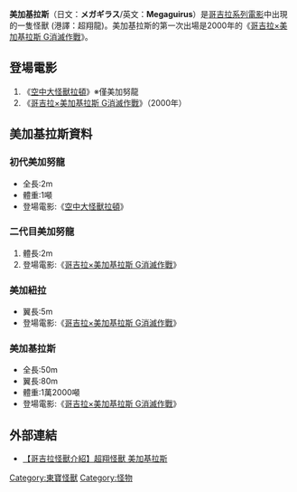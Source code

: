 {{Notability Unreferenced |time=2021-03-10T07:00:17+00:00}}
'''美加基拉斯'''（日文：'''メガギラス'''/英文：'''Megaguirus'''）是[[哥吉拉系列電影|哥吉拉系列電影]]中出現的一隻怪獸 (港譯：超翔龍)。美加基拉斯的第一次出場是2000年的《[[哥吉拉×美加基拉斯_G消滅作戰|哥吉拉×美加基拉斯 G消滅作戰]]》。

== 登場電影 ==

# 《[[空中大怪獸拉頓|空中大怪獸拉頓]]》※僅美加努龍
# 《[[哥吉拉×美加基拉斯_G消滅作戰|哥吉拉×美加基拉斯 G消滅作戰]]》（2000年）

== 美加基拉斯資料 ==

=== 初代美加努龍 ===

* 全長:2m
* 體重:1噸
* 登場電影:《[[空中大怪獸拉頓|空中大怪獸拉頓]]》

=== 二代目美加努龍 ===

# 體長:2m
# 登場電影:《[[哥吉拉×美加基拉斯_G消滅作戰|哥吉拉×美加基拉斯 G消滅作戰]]》

=== 美加紐拉 ===

* 翼長:5m
* 登場電影:《[[哥吉拉×美加基拉斯_G消滅作戰|哥吉拉×美加基拉斯 G消滅作戰]]》

=== 美加基拉斯 ===

* 全長:50m
* 翼長:80m
* 體重:1萬2000噸
* 登場電影:《[[哥吉拉×美加基拉斯_G消滅作戰|哥吉拉×美加基拉斯 G消滅作戰]]》

== 外部連結 ==

*[https://home.gamer.com.tw/creationDetail.php?sn=3479093 【哥吉拉怪獸介紹】超翔怪獸 美加基拉斯]


{{Japanese film-stub}}
{{Godzilla}}
{{東寶怪獸}}
{{DEFAULTSORT:Megaguirus}}
[[Category:東寶怪獸|Category:東寶怪獸]]
[[Category:怪物|Category:怪物]]